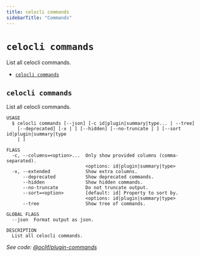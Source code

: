 ```yaml
---
title: celocli commands
sidebarTitle: "Commands"
---
```


`celocli commands`
==================

List all celocli commands.

* [`celocli commands`](#celocli-commands)

## `celocli commands`

List all celocli commands.

```
USAGE
  $ celocli commands [--json] [-c id|plugin|summary|type... | --tree]
    [--deprecated] [-x | ] [--hidden] [--no-truncate | ] [--sort id|plugin|summary|type
    | ]

FLAGS
  -c, --columns=<option>...  Only show provided columns (comma-separated).
                             <options: id|plugin|summary|type>
  -x, --extended             Show extra columns.
      --deprecated           Show deprecated commands.
      --hidden               Show hidden commands.
      --no-truncate          Do not truncate output.
      --sort=<option>        [default: id] Property to sort by.
                             <options: id|plugin|summary|type>
      --tree                 Show tree of commands.

GLOBAL FLAGS
  --json  Format output as json.

DESCRIPTION
  List all celocli commands.
```

_See code: [@oclif/plugin-commands](https://github.com/oclif/plugin-commands/blob/v4.1.21/src/commands/commands.ts)_
